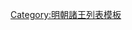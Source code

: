 {{ming|title=明朝惠安國諸王|ed=惠安國|head=[[嘉靖]]元年（[[1522年]]）封。|
{{ming/title}}
{{ming/list|惠安康和王|[[朱厚𤋗]]|朱祐樞、嫡三子|[[1522年]]—[[1544年]]|嘉靖元年封，二十三年薨。}}
{{ming/list|惠安宣懿王|[[朱載塾]]|朱厚𤋗、嫡一子|[[1548年]]—[[1563年]]|嘉靖二十七年襲封。四十二年薨。}}
{{ming/list|惠安王|[[朱翊鏕]]|朱載塾、庶一子|[[1572年]]—[[1614年]]|[[隆庆 (明朝)|隆慶]]六年襲封。[[萬曆]]四十二年薨。}}
{{ming/list|惠安王|[[朱常澠]]|朱翊鏕、子|[[1624年]]—？年|[[天启 (明朝)|天啟]]四年六月襲封。}}
}}<noinclude>
[[Category:明朝諸王列表模板]]
</noinclude>